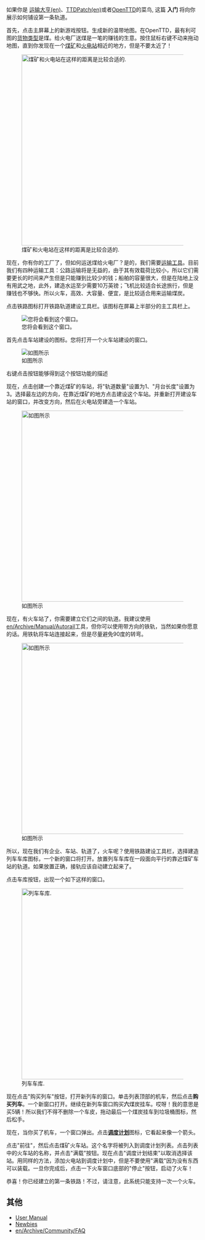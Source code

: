 {{zh/Manual/Tutorial/教程}}

如果你是 [[en/Archive/OpenTTD/Transport Tycoon Deluxe|运输大亨(en)]]、[[en/Archive/OpenTTD/TTDPatch|TTDPatch(en)]]或者[[zh/Manual/Main Page|OpenTTD]]的菜鸟, 这篇 '''入门''' 将向你展示如何铺设第一条轨道。

首先，点击主屏幕上的新游戏按钮。生成新的温带地图。在OpenTTD，最有利可图的[[en/Manual/Cargo|货物类型]]是煤。给火电厂送煤是一笔的赚钱的生意。按住鼠标右键不动来拖动地图，直到你发现在一个[[en/Manual/Base Set/Industries/Coal Mine|煤矿]]和[[en/Manual/Base Set/Industries/Power Station|火电站]]相近的地方，但是不要太近了！

[[File:en/Manual/Tutorial/Tutorial1.png|thumb|500px|center|煤矿和火电站在这样的距离是比较合适的.]]

现在，你有你的工厂了，但如何运送煤给火电厂？是的，我们需要[[en/Manual/Vehicles|运输工具]]。目前我们有四种运输工具：公路运输将是无益的，由于其有效载荷比较小，所以它们需要更长的时间来产生但是只能赚到比较少的钱；船舶的容量很大，但是在陆地上没有用武之地，此外，建造水运至少需要10万英镑；飞机比较适合长途旅行，但是赚钱也不够快。所以火车，高效、大容量、便宜，是比较适合用来运输煤炭。

点击铁路图标打开铁路轨道建设工具栏。该图标在屏幕上半部分的主工具栏上。

[[File:zh/Manual/Railroad Construction.png|center|您将会看到这个窗口。]]

首先点击车站建设的图标。您将打开一个火车站建设的窗口。

[[File:zh/Manual/Stationgui.png|center|frame|如图所示]]

右键点击按钮能够得到这个按钮功能的描述

现在，点击创建一个靠近煤矿的车站，将"轨道数量"设置为1、"月台长度"设置为3。选择最左边的方向，在靠近煤矿的地方点击建设这个车站。并重新打开建设车站的窗口，并改变方向，然后在火电站旁建造一个车站。

[[File:en/Manual/Tutorial/Tutorial2.png|thumb|500px|center|如图所示]]

现在，有火车站了，你需要建立它们之间的轨道。我建议使用[[en/Archive/Manual/Autorail]]工具，但你可以使用带方向的铁轨，当然如果你愿意的话。用铁轨将车站连接起来，但是尽量避免90度的转弯。

[[File:en/Manual/Tutorial/Tutorial3.png|thumb|500px|center|如图所示]]

所以，现在我们有企业、车站、轨道了，火车呢？使用铁路建设工具栏，选择建造列车车库图标，一个新的窗口将打开。放置列车车库在一段面向平行的靠近煤矿车站的轨道。如果放置正确，接轨应该自动建立起来了。

点击车库按钮，出现一个如下这样的窗口。

[[File:en/Manual/Tutorial/Tutorial4.png|thumb|500px|center|列车车库.]]

现在点击"购买列车"按钮，打开新列车的窗口。单击列表顶部的机车，然后点击'''购买列车'''。一个新窗口打开。继续在新列车窗口购买'''六'''煤炭挂车。哎呀！我的意思是买5辆！所以我们不得不删除一个车皮，拖动最后一个煤炭挂车到垃圾桶图标，然后松手。

现在，当你买了机车，一个窗口弹出。点击'''[[en/Manual/Orders|调度计划]]'''图标，它看起来像一个箭头。

点击"前往"，然后点击煤矿火车站。这个名字将被列入到调度计划列表。点击列表中的火车站的名称，并点击"满载"按钮。现在点击"调度计划结束"以取消选择该站。用同样的方法，添加火电站到调度计划中，但是不要使用"满载"因为没有东西可以装载。一旦你完成后，点击一下火车窗口底部的"停止"按钮，启动了火车！

恭喜！你已经建立的第一条铁路！不过，请注意，此系统只能支持一次一个火车。

==其他==
*[[en/Manual/Main Page|User Manual]]
*[[en/Manual/Tutorial/Main Page|Newbies]]
*[[en/Archive/Community/FAQ]]